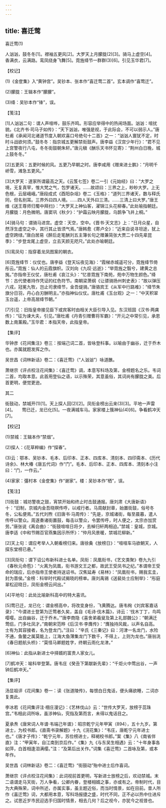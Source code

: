 ```yaml
---
---
---
```

title: 喜迁莺
---



喜迁莺(1)


人汹汹，鼓冬冬[1]。襟袖五更风[2]。大罗天上月朦胧(2)[3]。骑马上虚空[4]。　　香满衣，云满路。鸾凤绕身飞舞[5]。霓旌绛节一群群(3)[6]。引见玉华君[7]。





【校记】


(1)《金奁集》入“黄钟宫”。吴钞本、张本作“喜迁莺二首”。玄本调作“喜莺迁”。

(2)朦胧：王辑本作“朦朦”。

(3)绛：吴钞本作“锋”，误。





【笺注】


[1]人汹汹二句：谓人声喧哗，鼓乐齐鸣。形容应举得中的热闹场面。汹汹：喧扰貌。《北齐书·司马子如传》：“天下汹汹，唯强是视，于此际会，不可以弱示人。”唐杜甫《承闻河北诸道节度入朝欢喜口号绝句十二首》之一：“汹汹人寰犹不定，时时斗战欲何须。”鼓冬冬：指京城五更解禁街鼓声。唐李益《汉宫少年行》：“君不见上宫警夜行八屯，冬冬街鼓朝朱轩。”唐元稹《酬乐天书怀见寄》：“荆州白日晚，城上鼓冬冬。”

[2]五更风：五更时候的风。五更乃早朝之时。唐李咸用《赠来进士鹏》：“月明千峤雪，滩急五更风。”

[3]大罗天：道家所谓最高之天。《云笈七签》卷二一引《元始经》曰：“大罗之境，无复真宰，惟大梵之气，包罗诸天。……故颂曰：三界之上，眇眇大罗。上无色根，云层峨峨。”唐段成式《酉阳杂俎》卷二《玉格》：“道列三界诸天，数与释氏同，但名别耳。三界外曰四人境。……四人天外曰三清。……三清上曰大罗。”唐王维《送王尊师归蜀中拜扫》：“大罗天上神仙客，濯锦江头花柳春。”此处喻指朝廷。月朦胧：月色微明。唐窦巩《秋夕》：“护霜云映月朦胧，乌鹊争飞井上桐。”

[4]骑马句：谓骑马进宫。虚空：天空，空中。《晋书·天文志》上：“日月众星，自然浮生虚空之中，其行其止皆须气焉。”唐韩愈《寄卢仝》：“近来自说寻坦途，犹上虚空跨绿。”唐白居易《醉后走笔酬刘五主簿长句之赠兼简张大贾二十四先辈昆季》：“步登龙尾上虚空，立去天颜无咫尺。”此处亦喻朝廷。

[5]鸾凤句：指穿着龙凤图案的朝衣。

[6]霓旌绛节：仪仗也。唐李益《登天坛夜见海》：“霞梯赤城遥可分，霓旌绛节倚彤云。”霓旌：仙人的云霞旗帜。汉刘向《九叹·远逝》：“举霓旌之翳兮，建黄之总旄。”亦指帝王仪仗，唐杜甫《哀江头》：“忆昔霓旌下南苑，苑中万物生颜色。”绛节：古代使者持作凭证的红色符节。南朝梁萧纲《让骠骑扬州刺史表》：“故以弹压六戎，冠冕九牧，岂止司隶绛节，金吾缇骑。”唐骆宾王《从军中行路难》：“绛节朱旗分日羽，丹心白刃酬明主。”亦指神仙仪仗。唐杜甫《玉台观》之一：“中天积翠玉台遥，上帝高居绛节朝。”

[7]引见：旧指皇帝接见臣下或宾客时由相关大臣引导入见。东汉班固《汉书·两龚传》：“征为谏大夫，引见。”唐杜甫《丹青引赠曹将军霸》：“开元之中常引见，承恩数上南薰殿。”玉华君：本指天帝，此指皇帝。





【集评】


华钟彦《花间集注》卷三：按端己词二首，皆咏登科事。以喻由于幽谷，迁于乔木也。亦属就题发挥之作。

吴世昌《词林新话》卷二：《喜迁莺》（“人汹汹”）咏道醮。

萧继宗《评点校注花间集》：《喜迁莺》调，本意写科场及第，金榜题名之乐。韦词二首，均取本意。此首用登仙之语，以示殊荣，其意虽俗，其词尚有朦胧之美。后首更明，便觉更逊。





其二


街鼓动，禁城开(1)[1]。天上探人回(2)[2]。凤衔金榜出云来(3)[3]。平地一声雷[4]。　　莺已迁，龙已化[5]。一夜满城车马。家家楼上簇神仙(4)[6]。争看鹤冲天[7]。





【校记】


(1)禁城：王辑本作“禁烟”。

(2)探人：《花草粹编》作“探春”。

(3)云：鄂本、吴钞本、毛本、后印本、正本、四库本、清刻本、四印斋本、《历代诗余》、林大椿《唐五代词》作“门”。毛本、后印本、正本、四库本、清刻本小注曰：“门，一作云。”

(4)家家：彊村本《金奁集》作“谢家”。楼：吴钞本作“栖”，误。





【笺注】


[1]街鼓：城坊警夜之鼓，宵禁开始和终止时击鼓通报。唐刘肃《大唐新语》十：“旧制，京城内金吾晓暝传呼，以戒行者。马周献封章，始置街鼓，俗号冬冬，公私便焉。”五代刘煦《旧唐书·马周传》：“先是，京城诸街，每至晨暮，遣人传呼以警众。周遂奏诸街置鼓，每击以警众，令罢传呼，时人便之，太宗亦加赏劳。”唐张说《离会曲》：“街鼓喧喧日将夕，去棹归轩两相迫。”禁城：皇城，京城。唐李适《中和节赐百官燕集因示所怀》：“仲月风景暖，禁城花柳新。”

[2]天上句：谓应考举人入朝看榜归来。唐徐夤《放榜日》：“喧喧车马欲朝天，人探东堂榜已悬。”

[3]凤衔句：谓下诏公布新科进士名单。凤衔：凤凰衔书，《艺文类聚》卷九九引《春秋元命苞》：“火离为凤凰，衔书游文王之都，故武王受凤书之纪。”本谓帝王受命的瑞应，后亦指帝王使者持送诏书。汉焦延寿《易林》：“凤凰衔书，赐我玄圭，封为晋侯。”金榜：科举时代殿试揭晓的榜单。唐刘禹锡《送裴处士应制举》：“彤庭翠松迎晓日，凤衔金榜云间出。”

[4]平地句：此处比喻新科高中的特大喜讯。

[5]莺已迁，龙已化：谓金榜高中，将改变身份，飞黄腾达。唐韦绚《刘宾客嘉话录》：“今谓进士登第为迁莺者久矣，盖自《毛诗·伐木篇》，诗云：‘伐木丁丁，鸟鸣嘤嘤。出自幽谷，迁于乔木。’”唐李商隐《喜舍弟羲叟及第上礼部魏公》：“朝满迁莺侣，门多吐凤才。”南朝宋范晔《后汉书·李膺传》：“膺独持风裁，以声名自高。士有为其容接者，名为登龙门。”注曰：“辛氏《三秦记》曰：河津一名龙门，水险不通，鱼鳖之属莫能上，江海大鱼薄集龙门下数千，不得上，上则为龙也。”唐翁洮《春日题航头桥》：“莫怪马卿题姓字，终朝云雨化龙津。”

[6]神仙：此指从新进士中择婿的富贵人家女儿。

[7]鹤冲天：喻科举登第。唐韦庄《癸丑下第献新先辈》：“千炬火中莺出谷，一声钟后鹤冲天。”





【集评】


汤显祖评《花间集》卷一：读《张道陵传》，每恨白日鬼话，便头痛欲睡，二词亦复类此。

李冰若《花间集评注·栩庄漫记》：《艺林伐山》云：“世传大罗天，放榜于蕊珠宫。”韦相此词所咏，虽涉神仙，究指及第而言，未得以鬼话目之。

夏承焘《唐宋词人年谱·韦端己年谱》：昭宗乾宁元年甲寅（894），五十九岁。第进士，为校书郎。《直斋书录解题》十九《浣花集》：“韦庄，唐乾宁元年进士也。”《唐才子传》：“乾宁元年，苏俭榜进士，释褐校书郎。”案《集》八《南省伴直》注：“甲寅年，自江南到京后作。”《集》九《与东吴生相遇》云：“十年身事各如萍，白首相逢泪满缨。”注：“及第后出关作。”词集《喜迁莺》二首咏及第，或本年作。

吴世昌《词林新话》卷二：《喜迁莺》“街鼓动”殆中进士后作喜词。

萧继宗《评点校注花间集》：此词视前首更明，写新进士放榜之后，欢动禁城。末二语谓走马天街，万人争看，公卿内眷，登楼相婿之事，亦或有之。帝制时代，目为大典殊荣，词中所述，亦属实事，虽主题近俗，而当时情景，如在目前。昔人所作《喜迁莺》词，大都用本意，写科场报捷之盛，时代不同，正不必以热中仕进斥之。试思近岁市民迎选手归国时情景，相去几何？后之视今，亦犹今之视昔也。